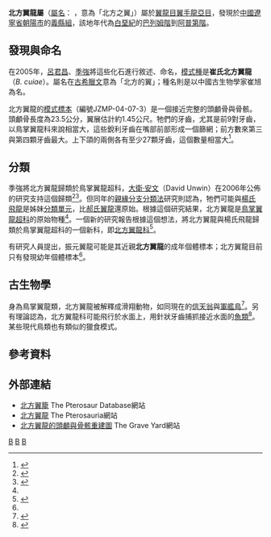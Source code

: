 {{Automatic taxobox
| taxon = Boreopterus
| fossil_range = [[白堊紀|白堊紀]]前期, {{fossilrange|124.6}}
| image = 
| image_caption = 
| authority = [[呂君昌|Lü]] & [[季強|Ji]], 2005
| type_species = '''崔氏北方翼龍<br />''Boreopterus cuiae'''''
| type_species_authority = Lü & Ji, 2005
}}

'''北方翼龍屬'''（[[學名|屬名]]：{{lang|la|''Boreopterus''}} ，意為「北方之翼」）屬於[[翼龍目|翼龍目]][[翼手龍亞目|翼手龍亞目]]，發現於[[中國|中國]][[遼寧省|遼寧省]][[朝陽市|朝陽市]]的[[義縣組|義縣組]]，該地年代為[[白堊紀|白堊紀]]的[[巴列姆階|巴列姆階]]到[[阿普第階|阿普第階]]。

==發現與命名==
在2005年，[[呂君昌|呂君昌]]、[[季強|季強]]將這些化石進行敘述、命名，[[模式種|模式種]]是'''崔氏北方翼龍'''（''B. cuiae''）。屬名在[[古希臘文|古希臘文]]意為「北方的翼」；種名則是以中國古生物學家崔旭為名。

北方翼龍的[[模式標本|模式標本]]（編號JZMP-04-07-3）是一個接近完整的頭顱骨與骨骸。頭顱骨長度為23.5公分，翼展估計約1.45公尺。牠們的牙齒，尤其是前9對牙齒，以鳥掌翼龍科來說相當大，這些銳利牙齒在嘴部前部形成一個篩網；前方數來第三與第四顆牙齒最大。上下頜的兩側各有至少27顆牙齒，這個數量相當大<ref name=LJ05>{{cite journal |author=Junchang Lü |coauthors=and Qiang Ji |year=2005 |title=A new ornithocheirid from the Early Cretaceous of Liaoning Province, China |journal=Acta Geologica Sinica |volume=79 |issue=2 |pages=157–163 |doi=10.1111/j.1755-6724.2005.tb00877.x}}</ref>。

==分類==
季強將北方翼龍歸類於鳥掌翼龍超科，[[大衛·安文|大衛·安文]]（David Unwin）在2006年公佈的研究支持這個歸類<ref name=LJ06>{{cite journal |last=Lü |first=Junchang |coauthors=and Qiang Ji |year=2006 |title=Preliminary results of a phylogenetic analysis of the pterosaurs from western Liaoning and surrounding area |journal=Journal of the Paleontological Society of Korea |volume=22 |issue=1 |pages=239-261 |url=http://cactus.dixie.edu/jharris/Lu&Ji_ptero_phylogeny.pdf |accessdate=2007-03-10 |archive-date=2006-09-10 |archive-url=https://web.archive.org/web/20060910022945/http://cactus.dixie.edu/jharris/Lu%26Ji_ptero_phylogeny.pdf |dead-url=no }}</ref><ref name=DU06>{{cite book |last=Unwin |first=David M. |title=The Pterosaurs: From Deep Time |year=2006 |publisher=Pi Press |location=New York |isbn=978-0-13-146308-0 |pages=p. 272}}</ref>。但同年的[[親緣分支分類法|親緣分支分類法]]研究則認為，牠們可能與[[飛龍_(爬蟲類)|楊氏飛龍]]是姊妹[[分類單元|分類單元]]，比[[郝氏翼龍|郝氏翼龍]]還原始。根據這個研究結果，北方翼龍是[[鳥掌翼龍超科|鳥掌翼龍超科]]的原始物種<ref name=LJ06/>。一個新的研究報告根據這個想法，將北方翼龍與楊氏飛龍歸類於鳥掌翼龍超科的一個新科，即[[北方翼龍科|北方翼龍科]]<ref name=LJYJ06>{{cite book |last=Junchang |first=Lü |coauthors=Ji, S.; Yuan, C.; and Ji, Q. |year=2006 |title=Pterosaurs from China |publisher=Geological Publishing House |location=Beijing |pages= 147 p. |language=zh }}</ref>。

有研究人員提出，振元翼龍可能是其近親'''北方翼龍'''的成年個體標本；北方翼龍目前只有發現幼年個體標本<ref name=Witton2011/>。

== 古生物學 ==
身為鳥掌翼龍類，北方翼龍被解釋成滑翔動物，如同現在的[[信天翁|信天翁]]與[[軍艦鳥|軍艦鳥]]<ref name=DMU06b>{{cite book |last=Unwin |first=David M. |title=The Pterosaurs: From Deep Time |url=https://archive.org/details/pterosaursfromde00unwi |year=2006 |publisher=Pi Press |location=New York |isbn= 0-13-146308-X |chapter=A tree for pterosaurs |pages=[https://archive.org/details/pterosaursfromde00unwi/page/79 79]-82 }}</ref>。另有理論認為，北方翼龍科可能飛行於水面上，用針狀牙齒捕抓接近水面的[[魚類|魚類]]<ref name=Witton2011>{{Cite web |url=http://www.markwitton.com/#/sample-chapter/4552907932 |title=Mark Witton, 2011 |accessdate=2012-06-21 |archive-date=2012-05-10 |archive-url=https://web.archive.org/web/20120510054329/http://www.markwitton.com/#/sample-chapter/4552907932 |dead-url=no }}</ref>。某些現代鳥類也有類似的獵食模式。

== 參考資料 ==
{{reflist}}

== 外部連結 ==
*[https://web.archive.org/web/20070930154738/http://www.pterosaur.co.uk/species/LCP/Ornitho/Boreopterus.htm 北方翼籠] The Pterosaur Database網站
*[https://web.archive.org/web/20070923153928/http://archosauria.org/pterosauria/taxonomy/genera/boreopterus.html 北方翼龍] The Pterosauria網站
*[https://web.archive.org/web/20070927184250/http://www.paleograveyard.com/boreopterus.html 北方翼龍的頭顱與骨骸重建圖] The Grave Yard網站
{{翼龍目|P.}}
{{Taxonbar|from=Q311509}}

[[Category:白堊紀翼龍類|B]]
[[Category:鳥掌翼龍超科|B]]
[[Category:2005年描述的分类群|B]]